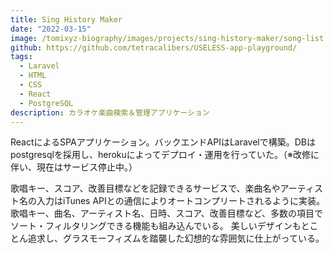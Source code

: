 ```yaml
---
title: Sing History Maker
date: "2022-03-15"
image: /tomixyz-biography/images/projects/sing-history-maker/song-list.png
github: https://github.com/tetracalibers/USELESS-app-playground/
tags:
  - Laravel
  - HTML
  - CSS
  - React
  - PostgreSQL
description: カラオケ楽曲検索＆管理アプリケーション
---
```



ReactによるSPAアプリケーション。バックエンドAPIはLaravelで構築。DBはpostgresqlを採用し、herokuによってデプロイ・運用を行っていた。（※改修に伴い、現在はサービス停止中。）

歌唱キー、スコア、改善目標などを記録できるサービスで、楽曲名やアーティスト名の入力はiTunes APIとの通信によりオートコンプリートされるように実装。
歌唱キー、曲名、アーティスト名、日時、スコア、改善目標など、多数の項目でソート・フィルタリングできる機能も組み込んでいる。
美しいデザインもとことん追求し、グラスモーフィズムを踏襲した幻想的な雰囲気に仕上がっている。

<FluidImage src="/tomixyz-biography/images/projects/sing-history-maker/edit-modal.png" />

<HStack>
  <FluidImage src="/tomixyz-biography/images/projects/sing-history-maker/add-modal-tablet.png" />
  <FluidImage src="/tomixyz-biography/images/projects/sing-history-maker/song-list-mobile.png" />
  <FluidImage src="/tomixyz-biography/images/projects/sing-history-maker/sort-filter-menu-mobile.png" />
</HStack>
